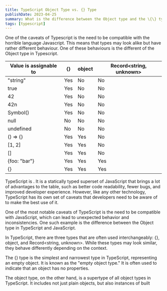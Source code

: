 ```yaml
---
title: TypeScript Object Type vs. {} Type
publishDate: 2023-04-25
summary: What is the difference between the Object type and the \{\} type in Typescript?
tags: [typescript]
---
```




One of the caveats of Typescript is the need to be compatible with the horrible language Javascript. This means that types may look  alike but have rather different behaviour. One of these behaviours is the different of the Object type in Typescript. 

| Value is assignable to | {}  | object | Record\<string\, unknown\> |
| ---------------------- | --- | ------ | ----------------------- |
| "string"               | Yes | No     | No                      |
| true                   | Yes | No     | No                      |
| 42                     | Yes | No     | No                      |
| 42n                    | Yes | No     | No                      |
| Symbol()               | Yes | No     | No                      |
| null                   | No  | No     | No                      |
| undefined              | No  | No     | No                      |
| () => {}               | Yes | Yes    | No                      |
| [1, 2]                 | Yes | Yes    | No                      |
| []                     | Yes | Yes    | No                      |
| \{foo: "bar"\}           | Yes | Yes    | Yes                     |
| {}                     | Yes | Yes    | Yes                     |


TypeScript is . It is a statically typed superset of JavaScript that brings a lot of advantages to the table, such as better code readability, fewer bugs, and improved developer experience. However, like any other technology, TypeScript has its own set of caveats that developers need to be aware of to make the best use of it.

One of the most notable caveats of TypeScript is the need to be compatible with JavaScript, which can lead to unexpected behavior and inconsistencies. One such example is the difference between the Object type in TypeScript and JavaScript.

In TypeScript, there are three types that are often used interchangeably: {}, object, and Record\<string\, unknown\>. While these types may look similar, they behave differently depending on the context.

The \{\} type is the simplest and narrowest type in TypeScript, representing an empty object. It is known as the "empty object type." It is often used to indicate that an object has no properties.

The object type, on the other hand, is a supertype of all object types in TypeScript. It includes not just plain objects, but also instances of built

